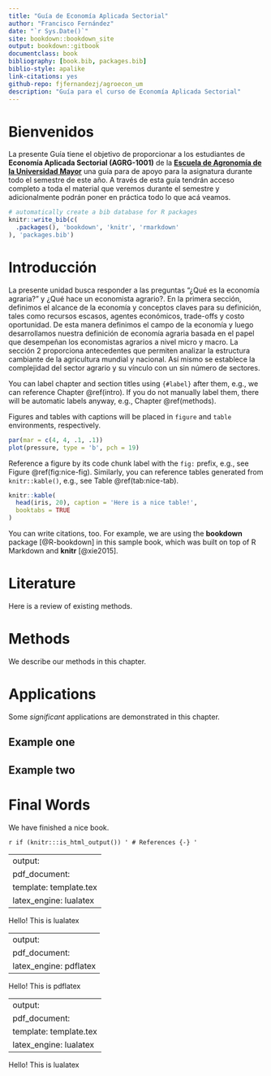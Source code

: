 ```yaml
--- 
title: "Guía de Economía Aplicada Sectorial"
author: "Francisco Fernández"
date: "`r Sys.Date()`"
site: bookdown::bookdown_site
output: bookdown::gitbook
documentclass: book
bibliography: [book.bib, packages.bib]
biblio-style: apalike
link-citations: yes
github-repo: fjfernandezj/agroecon_um
description: "Guía para el curso de Economía Aplicada Sectorial"
---
```


# Bienvenidos {-}

La presente Guía tiene el objetivo de proporcionar a los estudiantes de **Economía Aplicada Sectorial (AGRG-1001)** de la [**Escuela de Agronomía de la Universidad Mayor**](https://www.umayor.cl/um/carreras/agronomia-santiago/10000) una guía para de apoyo para la asignatura durante todo el semestre de este año. A través de esta guía tendrán acceso completo a toda el material que veremos durante el semestre y adicionalmente podrán poner en práctica todo lo que acá veamos.

 

```r
# automatically create a bib database for R packages
knitr::write_bib(c(
  .packages(), 'bookdown', 'knitr', 'rmarkdown'
), 'packages.bib')
```

<!--chapter:end:index.Rmd-->

# Introducción {#intro}


La presente unidad busca responder a las preguntas "¿Qué es la economía agraria?" y ¿Qué hace un economista agrario?. En la primera sección, definimos el alcance de la economía y conceptos claves para su definición, tales como recursos escasos, agentes económicos, trade-offs y costo oportunidad. De esta manera definimos el campo de la economía y luego desarrollamos nuestra definición de economía agraria basada en el papel que desempeñan los economistas agrarios a nivel micro y macro. La sección 2 proporciona antecedentes que permiten analizar la estructura cambiante de la agricultura mundial y nacional. Así mismo se establece la complejidad del sector agrario y su vínculo con un sin número de sectores.


You can label chapter and section titles using `{#label}` after them, e.g., we can reference Chapter \@ref(intro). If you do not manually label them, there will be automatic labels anyway, e.g., Chapter \@ref(methods).

Figures and tables with captions will be placed in `figure` and `table` environments, respectively.

```r
par(mar = c(4, 4, .1, .1))
plot(pressure, type = 'b', pch = 19)
```

Reference a figure by its code chunk label with the `fig:` prefix, e.g., see Figure \@ref(fig:nice-fig). Similarly, you can reference tables generated from `knitr::kable()`, e.g., see Table \@ref(tab:nice-tab).

```r
knitr::kable(
  head(iris, 20), caption = 'Here is a nice table!',
  booktabs = TRUE
)
```

You can write citations, too. For example, we are using the **bookdown** package [@R-bookdown] in this sample book, which was built on top of R Markdown and **knitr** [@xie2015].

<!--chapter:end:01-intro.Rmd-->

# Literature

Here is a review of existing methods.

<!--chapter:end:02-literature.Rmd-->

# Methods

We describe our methods in this chapter.

<!--chapter:end:03-method.Rmd-->

# Applications

Some _significant_ applications are demonstrated in this chapter.

## Example one

## Example two

<!--chapter:end:04-application.Rmd-->

# Final Words

We have finished a nice book.

<!--chapter:end:05-summary.Rmd-->

`r if (knitr:::is_html_output()) '
# References {-}
'`

<!--chapter:end:06-references.Rmd-->

---
output:
   pdf_document:
     template: template.tex
     latex_engine: lualatex
---

Hello! This is lualatex

<!--chapter:end:lualatex.Rmd-->

---
output:
   pdf_document:
     latex_engine: pdflatex
---

Hello! This is pdflatex

<!--chapter:end:pdflatex.Rmd-->

---
output:
   pdf_document:
     template: template.tex
     latex_engine: lualatex
---

Hello! This is lualatex

<!--chapter:end:template.Rmd-->

